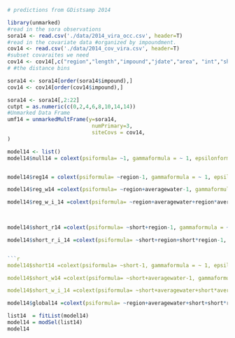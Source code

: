 ```r
# predictions from GDistsamp 2014

library(unmarked)
#read in the sora observations
sora14 <- read.csv('./data/2014_vira_occ.csv', header=T)
#read in the covariate data #organized by impoundment.
cov14 <- read.csv('./data/2014_cov_vira.csv', header=T)
#subset covaraites we need
cov14 <- cov14[,c("region","length","impound","jdate","area", "int","short","averagewater")]
# #the distance bins

sora14 <- sora14[order(sora14$impound),]
cov14 <- cov14[order(cov14$impound),]

sora14 <- sora14[,2:22]
cutpt = as.numeric(c(0,2,4,6,8,10,14,14)) 
#Unmarked Data Frame
umf14 = unmarkedMultFrame(y=sora14, 
                           numPrimary=3,
                           siteCovs = cov14,
)
```

```r

model14 <- list()
model14$null14 = colext(psiformula= ~1, gammaformula = ~ 1, epsilonformula = ~ 1, pformula = ~ 1, data = umf14, method="BFGS")


model14$reg14 = colext(psiformula= ~region-1, gammaformula = ~ 1, epsilonformula = ~ 1, pformula = ~ 1, data = umf14, method="BFGS")
```
```r


model14$reg_w14 =colext(psiformula= ~region+averagewater-1, gammaformula = ~ 1, epsilonformula = ~ 1, pformula = ~ 1, data = umf14, method="BFGS")

model14$reg_w_i_14 =colext(psiformula= ~region+averagewater+region*averagewater-1, gammaformula = ~ 1, epsilonformula = ~ 1, pformula = ~ 1, data = umf14, method="BFGS")

  
```
```r
model14$short_r14 =colext(psiformula= ~short+region-1, gammaformula = ~ 1, epsilonformula = ~ 1, pformula = ~ 1, data = umf14, method="BFGS")

model14$short_r_i_14 =colext(psiformula= ~short+region+short*region-1, gammaformula = ~ 1, epsilonformula = ~ 1, pformula = ~ 1, data = umf14, method="BFGS")


```r
model14$short14 =colext(psiformula= ~short-1, gammaformula = ~ 1, epsilonformula = ~ 1, pformula = ~ 1, data = umf14, method="BFGS")

model14$short_w14 =colext(psiformula= ~short+averagewater-1, gammaformula = ~ 1, epsilonformula = ~ 1, pformula = ~ 1, data = umf14, method="BFGS")

model14$short_w_i_14 =colext(psiformula= ~short+averagewater+short*averagewater-1, gammaformula = ~ 1, epsilonformula = ~ 1, pformula = ~ 1, data = umf14, method="BFGS")
```
```r
model14$global14 =colext(psiformula= ~region+averagewater+short+short*region+region*averagewater-1, gammaformula = ~ 1, epsilonformula = ~ 1, pformula = ~ 1, data = umf14, method="BFGS")

```
```r

list14  = fitList(model14)
model14 = modSel(list14)
model14
```